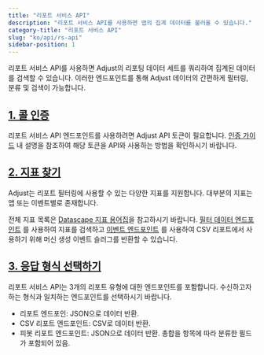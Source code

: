 ```yaml
---
title: "리포트 서비스 API"
description: "리포트 서비스 API를 사용하면 앱의 집계 데이터를 불러올 수 있습니다."
category-title: "리포트 서비스 API"
slug: "ko/api/rs-api"
sidebar-position: 1
---
```


리포트 서비스 API를 사용하면 Adjust의 리포팅 데이터 세트를 쿼리하여 집계된 데이터를 검색할 수 있습니다. 이러한 엔드포인트를 통해 Adjust 데이터의 간편하게 필터링, 분류 및 검색이 가능합니다.

## [1\. 콜 인증](1-authenticate-your-calls)

리포트 서비스 API 엔드포인트를 사용하려면 Adjust API 토큰이 필요합니다. [인증 가이드](/ko/api/rs-api/authentication) 내 설명을 참조하여 해당 토큰을 API와 사용하는 방법을 확인하시기 바랍니다.

## [2\. 지표 찾기](2-find-your-metrics)

Adjust는 리포트 필터링에 사용할 수 있는 다양한 지표를 지원합니다. 대부분의 지표는 앱 또는 이벤트별로 존재합니다.

전체 지표 목록은 [Datascape 지표 용어집](https://help.adjust.com/ko/article/datascape-metrics-glossary)을 참고하시기 바랍니다. [필터 데이터 엔드포인트](/ko/api/rs-api/filters-data) 를 사용하여 지표를 검색하고 [이벤트 엔드포인트](/ko/api/rs-api/events) 를 사용하여 CSV 리포트에서 사용하기 위해 머신 생성 이벤트 슬러그를 반환할 수 있습니다.

## [3\. 응답 형식 선택하기](3-choose-your-response-format)

리포트 서비스 API는 3개의 리포트 유형에 대한 엔드포인트를 포함합니다. 수신하고자 하는 형식과 일치하는 엔드포인트를 선택하시기 바랍니다.

-  리포트 엔드포인: JSON으로 데이터 반환.
-  CSV 리포트 엔드포인트: CSV로 데이터 반환.
-  피봇 리포트 엔드포인트: JSON으로 데이터 반환. 총합을 항목에 따라 분류한 필드가 포함되어 있음.
